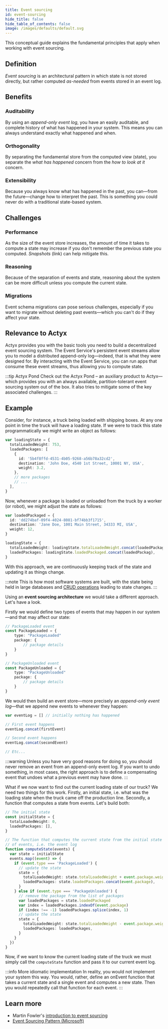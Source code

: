 ```yaml
---
title: Event sourcing
id: event-sourcing
hide_title: false
hide_table_of_contents: false
image: /images/defaults/default.svg
---
```


This conceptual guide explains the fundamental principles that apply when working with event sourcing.

## Definition

_Event sourcing_ is an architectural pattern in which state is not stored directly, but rather computed _as-needed_ from events stored in an event log.

## Benefits

### Auditability

By using an _append-only event log_, you have an easily auditable, and complete history of what has happened in your system. This means you can always understand exactly what happened and when.

### Orthogonality

By separating the fundamental store from the computed view (state), you separate the _what has happened_ concern from the _how to look at it_ concern.

### Extensibility

Because you always know what has happened in the past, you can—from the future—change how to interpret the past. This is something you could never do with a traditional state-based system.

## Challenges

### Performance

As the size of the event store increases, the amount of time it takes to compute a state may increase if you don't remember the previous state you computed. _Snapshots_ (link) can help mitigate this.

### Reasoning

Because of the separation of events and state, reasoning about the system can be more difficult unless you compute the current state.

### Migrations

Event schema migrations can pose serious challenges, especially if you want to migrate without deleting past events—which you can't do if they affect your state.

## Relevance to Actyx

Actyx provides you with the basic tools you need to build a decentralized event sourcing system. The Event Service's persistent event streams allow you to model a distributed append-only log—indeed, that is what they were designed for. By interacting with the Event Service, you can run apps that consume these event streams, thus allowing you to compute state.

:::tip Actyx Pond
Check out the Actyx Pond – an auxiliary product to Actyx—which provides you with an always available, partition-tolerant event sourcing system out of the box. It also tries to mitigate some of the key associated challenges.
:::

## Example

Consider, for instance, a truck being loaded with shipping boxes. At any one point in time the truck will have a loading state. If we were to track this state programmatically we might write an object as follows:

```ts
var loadingState = {
  totalLoadedWeight: 753,
  loadedPackages: [
    {
      id: '5b4f8ffd-4531-4b05-9268-a56b78a32cd2',
      destination: 'John Doe, 4540 1st Street, 10001 NY, USA',
      weight: 3.2,
    },
    // more packages
    // ...
  ],
}
```

Now, whenever a package is loaded or unloaded from the truck by a worker (or robot), we might adjust the state as follows:

```ts
var loadedPackaged = {
  id: 'dd274baf-09f4-4024-8081-bf74bb3f1715',
  destination: 'Jane Doe, 1001 Main Street, 34333 MI, USA',
  weight: 12,
}

loadingState = {
  totalLoadedWeight: loadingState.totalLoadedWeight.concat(loadedPackage.weight),
  loadedPackages: loadingState.loadedPackaged.concat(loadedPackag),
}
```

With this approach, we are continuously keeping track of the state and updating it as things change.

:::note
This is how most software systems are built, with the state being held in large databases and [CRUD operations](https://en.wikipedia.org/wiki/Create,_read,_update_and_delete) leading to state changes.
:::

Using an **event sourcing architecture** we would take a different approach. Let's have a look.

Firstly we would define two types of events that may happen in our system—and that may affect our state:

```ts
// PackageLoaded event
const PackageLoaded = {
    type: "PackageLoaded"
    package: {
        // package details
    }
}

// PackageUnloaded event
const PackageUnloaded = {
    type: "PackageUnloaded"
    package: {
        // package details
    }
}
```

We would then build an event store—more precisely an _append-only event log_—that we append new events to whenever they happen:

```ts
var eventLog = [] // initially nothing has happened

// First event happens
eventLog.concat(firstEvent)

// Second event happens
eventLog.concat(secondEvent)

// Etc...
```

:::warning
Unless you have very good reasons for doing so, you should never remove an event from an append-only event log. If you want to undo something, in most cases, the right approach is to define a compensating event that undoes what a previous event may have done.
:::

What if we now want to find out the current loading state of our truck? We need two things for this work. Firstly, an initial state, i.e. what was the loading state when the truck came off the production line. Secondly, a function that computes a state from events. Let's build both:

```ts
// The initial state
const initialState = {
  totalLoadedWeight: 0,
  loadedPackages: [],
}

// The function that computes the current state from the initial state and a list
// of events, i.e. the event log
function computeState(events) {
  var state = initialState
  events.map((event) => {
    if (event.type === 'PackageLoaded') {
      // update the state
      state = {
        totalLoadedWeight: state.totalLoadedWeight + event.package.weight,
        loadedPackages: state.loadedPackages.concat(event.package),
      }
    } else if (event.type === 'PackageUnloaded') {
      // remove the package from the list of packages
      var loadedPackages = state.loadedPackaged
      var index = loadedPackages.indexOf(event.package)
      if (index !== -1) loadedPackages.splice(index, 1)
      // update the state
      state = {
        totalLoadedWeight: state.totalLoadedWeight - event.package.weight,
        loadedPackages: loadedPackages,
      }
    }
  })
}
```

Now, if we want to know the current loading state of the truck we must simply call the `computeState` function and pass it to our current event log.

:::info More idiomatic implementation
In reality, you would not implement your system this way. You would, rather, define an onEvent function that takes a current state and a single event and computes a new state. Then you would repeatedly call that function for each event.
:::

## Learn more

- Martin Fowler's [introduction to event sourcing](https://martinfowler.com/eaaDev/EventSourcing.html)
- [Event Sourcing Pattern (Microsoft)](https://docs.microsoft.com/en-us/azure/architecture/patterns/event-sourcing)
